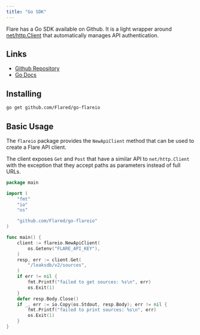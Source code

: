 ```yaml
---
title: "Go SDK"
---
```


Flare has a Go SDK available on Github. It is a light wrapper around
[net/http.Client](https://pkg.go.dev/net/http#Client)
that automatically manages API authentication.

## Links

- [Github Repository](https://github.com/Flared/go-flareio)
- [Go Docs](https://pkg.go.dev/github.com/Flared/go-flareio)

## Installing

```bash
go get github.com/Flared/go-flareio
```

## Basic Usage

The `flareio` package provides the `NewApiClient` method that can be used
to create a Flare API client.

The client exposes `Get` and `Post` that have a similar API to `net/http.Client`
with the exception that they accept paths as parameters instead of full URLs.

```go
package main

import (
	"fmt"
	"io"
	"os"

	"github.com/Flared/go-flareio"
)

func main() {
	client := flareio.NewApiClient(
		os.Getenv("FLARE_API_KEY"),
	)
	resp, err := client.Get(
		"/leaksdb/v2/sources",
	)
	if err != nil {
		fmt.Printf("failed to get sources: %s\n", err)
		os.Exit(1)
	}
	defer resp.Body.Close()
	if _, err := io.Copy(os.Stdout, resp.Body); err != nil {
		fmt.Printf("failed to print sources: %s\n", err)
		os.Exit(1)
	}
}
```

